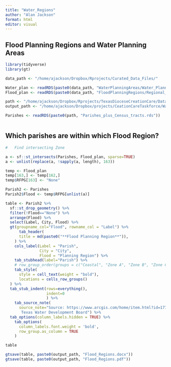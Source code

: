 ```yaml
---
title: "Water_Regions"
author: "Alan Jackson"
format: html
editor: visual
---
```


## Flood Planning Regions and Water Planning Areas

```r

library(tidyverse)
library(gt)

data_path <- "/home/ajackson/Dropbox/Rprojects/Curated_Data_Files/"

Water_plan <- readRDS(paste0(data_path, "WaterPlanningAreas/Water_Planning_Areas.Rds"))
Flood_plan <- readRDS(paste0(data_path, "FloodPlanningRegions/Regional_Flood_Planning_Groups.Rds"))

path <- "/home/ajackson/Dropbox/Rprojects/TexasDioceseCreationCare/Data/"
output_path <- "/home/ajackson/Dropbox/projects/CeationCareTaskforce/Water_Planning/"

Parishes <- readRDS(paste0(path, "Parishes_plus_Census_tracts.rds"))



```


## Which parishes are within which Flood Region?

```r

#   Find intersecting Zone

a <- sf::st_intersects(Parishes, Flood_plan, sparse=TRUE)
a <- unlist(replace(a, !sapply(a, length), 163))

temp <- Flood_plan
temp[163,] <- temp[162,]
temp$RFPG[163] <- "None"

Parish2 <- Parishes
Parish2$Flood <- temp$RFPG[unlist(a)]

table <- Parish2 %>% 
  sf::st_drop_geometry() %>% 
  filter(!Flood=="None") %>% 
  arrange(Flood) %>% 
  select(Label, City, Flood) %>% 
  gt(groupname_col="Flood", rowname_col = "Label") %>% 
      tab_header(
      title = md(paste0("**Flood Planning Region**")),
    ) %>% 
    cols_label(Label = "Parish",
               City = "City",
               Flood = "Planning Region") %>%
    tab_stubhead(label="Parish") %>% 
    # row_group_order(groups = c("Coastal", "Zone A", "Zone B", "Zone C")) %>%
    tab_style(
      style = cell_text(weight = "bold"),
      locations = cells_row_groups()
  ) %>%
  tab_stub_indent(rows=everything(),
                  indent=0
                  ) %>% 
    tab_source_note(
      source_note="Source: https://www.arcgis.com/home/item.html?id=177ba83b8e1a405692ba8886110df08f,
       Texas Water Development Board") %>% 
  tab_options(column_labels.hidden = TRUE) %>% 
    tab_options(
      column_labels.font.weight = 'bold',
      row_group.as_column = TRUE
    )

table

gtsave(table, paste0(output_path, "Flood_Regions.docx"))
gtsave(table, paste0(output_path, "Flood_Regions.pdf"))


```


